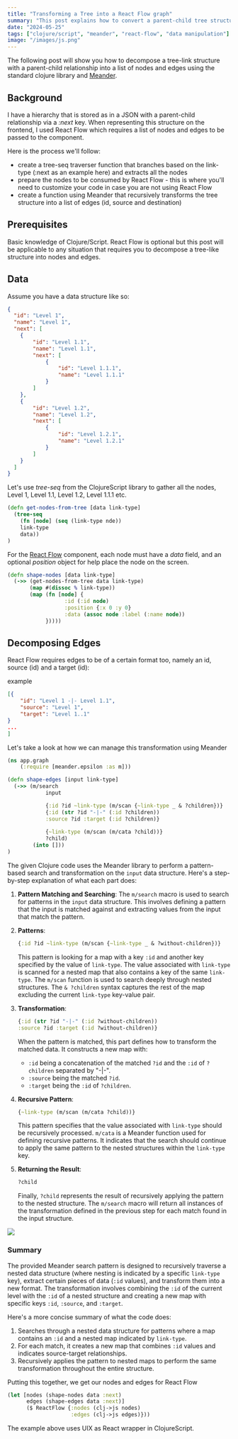 ```yaml
---
title: "Transforming a Tree into a React Flow graph"
summary: "This post explains how to convert a parent-child tree structure into nodes and edges using Clojure and Meander, for use with React Flow."
date: "2024-05-25"
tags: ["clojure/script", "meander", "react-flow", "data manipulation"]
image: "/images/js.png"
---
```



The following post will show you how to decompose a tree-link structure with a parent-child relationship into a list of nodes and edges using the standard clojure library and <a href="https://github.com/noprompt/meander" target="_blank" rel="noopener">Meander</a>.

## Background

I have a hierarchy that is stored as in a JSON with a parent-child relationship via a *:next* key. When representing this structure on the frontend, I used React Flow which requires a list of nodes and edges to be passed to the component.

Here is the process we'll follow:
- create a tree-seq traverser function that branches based on the link-type (:next as an example here) and extracts all the nodes
- prepare the nodes to be consumed by React Flow - this is where you'll need to customize your code in case you are not using React Flow
- create a function using Meander that recursively transforms the tree structure into a list of edges (id, source and destination)

## Prerequisites

Basic knowledge of Clojure/Script. React Flow is optional but this post will be applicable to any situation that requires you to decompose a tree-like structure into nodes and edges.

## Data

Assume you have a data structure like so:

```json
{
  "id": "Level 1",
  "name": "Level 1",
  "next": [
    {
        "id": "Level 1.1",
        "name": "Level 1.1",
        "next": [
            {
                "id": "Level 1.1.1",
                "name": "Level 1.1.1"
            }
        ]
    },
    {
        "id": "Level 1.2",
        "name": "Level 1.2",
        "next": [
            {
                "id": "Level 1.2.1",
                "name": "Level 1.2.1"
            }
        ]
    }
  ]
}
```

Let's use *tree-seq* from the ClojureScript library to gather all the nodes, Level 1, Level 1.1, Level 1.2, Level 1.1.1 etc.

```clj
(defn get-nodes-from-tree [data link-type]
  (tree-seq
    (fn [node] (seq (link-type nde))
    link-type
    data))
)
```

For the <a href="https://reactflow.dev/" target="_blank" rel="noopener">React Flow</a> component, each node must have a *data* field, and an optional *position* object for help place the node on the screen.

```clj
(defn shape-nodes [data link-type]
  (->> (get-nodes-from-tree data link-type)
       (map #(dissoc % link-type))
       (map (fn [node] {
                  :id (:id node)
                  :position {:x 0 :y 0}
                  :data (assoc node :label (:name node))
            }))))
```

## Decomposing Edges

React Flow requires edges to be of a certain format too, namely an id, source (id) and a target (id):

example

```json
[{
    "id": "Level 1 -|- Level 1.1",
    "source": "Level 1",
    "target": "Level 1..1"
}
...
]
```

Let's take a look at how we can manage this transformation using Meander

```clj
(ns app.graph
    (:require [meander.epsilon :as m]))

(defn shape-edges [input link-type]
  (->> (m/search 
            input

            {:id ?id ~link-type (m/scan {~link-type _ & ?children})}
            {:id (str ?id "-|-" (:id ?children))
            :source ?id :target (:id ?children)}
            
            {~link-type (m/scan (m/cata ?child))}
            ?child)
        (into []))
)
```

The given Clojure code uses the Meander library to perform a pattern-based search and transformation on the `input` data structure. Here's a step-by-step explanation of what each part does:

1. **Pattern Matching and Searching**: 
   The `m/search` macro is used to search for patterns in the `input` data structure. This involves defining a pattern that the input is matched against and extracting values from the input that match the pattern.

2. **Patterns**:
   ```clojure
   {:id ?id ~link-type (m/scan {~link-type _ & ?without-children})}
   ```
   This pattern is looking for a map with a key `:id` and another key specified by the value of `link-type`. The value associated with `link-type` is scanned for a nested map that also contains a key of the same `link-type`. The `m/scan` function is used to search deeply through nested structures. The `& ?children` syntax captures the rest of the map excluding the current `link-type` key-value pair.

3. **Transformation**:
   ```clojure
   {:id (str ?id "-|-" (:id ?without-children))
   :source ?id :target (:id ?without-children)}
   ```
   When the pattern is matched, this part defines how to transform the matched data. It constructs a new map with:
   - `:id` being a concatenation of the matched `?id` and the `:id` of `?children` separated by "-|-".
   - `:source` being the matched `?id`.
   - `:target` being the `:id` of `?children`.

4. **Recursive Pattern**:
   ```clojure
   {~link-type (m/scan (m/cata ?child))}
   ```
   This pattern specifies that the value associated with `link-type` should be recursively processed. `m/cata` is a Meander function used for defining recursive patterns. It indicates that the search should continue to apply the same pattern to the nested structures within the `link-type` key.

5. **Returning the Result**:
   ```clojure
   ?child
   ```
   Finally, `?child` represents the result of recursively applying the pattern to the nested structure. The `m/search` macro will return all instances of the transformation defined in the previous step for each match found in the input structure.

<a href="https://mermaid.ink/img/pako:eNqNU8tu2zAQ_JUFc7UMmD6VAQo0tpWkCNACzc3KgRFXFhGJFPiIHVj-91IP24qrNOGJ3JmdHS6Xe5JqgYSRjeFVDo_L60RBWD_WCXnAVyxglpAniKLvcHMOTZtgT2yxxQCjJ-ymxZbDvEHmokVXw8we7XDrnztTcaG38Jgb7Tc52JxXGKHYoIXYq9RJ3fObtZqtVztneOqASQFcCWAKd-7pTIln699Gp2gtpLksBKjQAAs6-5dJ1wuD3CEo3ELJK9hKl0Oqy2epUIAUtmejEifX7q3Azy1DJouCXWXfsol1Rr8gu5rP5_0-2krhckar3fVRtm1zfa8q78DpoWQdLt1xVrOWdGyA0fqiC3W4fEeNO-q7RhhUgUCPFWPaUn55F2rWcLvfJ0QKBv1jRXV0HoZEWe1Niic0RBw3G3SnSPO0h8Oo9N2F9PSd-Jj8dLTAf0rcf-yefsk9_VD656V7OhQfdU_HCnTuyYSUaEouRfiT-6ZgQlyOJSaEha3g5iUhiWp43Dv9502lhDnjcULaYSMs44UNJ1-JMLlLycMfKvvo4S-ZeDw6?type=png)](https://mermaid.live/edit#pako:eNqNU8tu2zAQ_JUFc7UMmD6VAQo0tpWkCNACzc3KgRFXFhGJFPiIHVj-91IP24qrNOGJ3JmdHS6Xe5JqgYSRjeFVDo_L60RBWD_WCXnAVyxglpAniKLvcHMOTZtgT2yxxQCjJ-ymxZbDvEHmokVXw8we7XDrnztTcaG38Jgb7Tc52JxXGKHYoIXYq9RJ3fObtZqtVztneOqASQFcCWAKd-7pTIln699Gp2gtpLksBKjQAAs6-5dJ1wuD3CEo3ELJK9hKl0Oqy2epUIAUtmejEifX7q3Azy1DJouCXWXfsol1Rr8gu5rP5_0-2krhckar3fVRtm1zfa8q78DpoWQdLt1xVrOWdGyA0fqiC3W4fEeNO-q7RhhUgUCPFWPaUn55F2rWcLvfJ0QKBv1jRXV0HoZEWe1Niic0RBw3G3SnSPO0h8Oo9N2F9PSd-Jj8dLTAf0rcf-yefsk9_VD656V7OhQfdU_HCnTuyYSUaEouRfiT-6ZgQlyOJSaEha3g5iUhiWp43Dv9502lhDnjcULaYSMs44UNJ1-JMLlLycMfKvvo4S-ZeDw6" target="_blank" rel="noopener"><img src="https://mermaid.ink/svg/pako:eNqNU8tu2zAQ_JUFc7UMmD6VAQo0tpWkCNACzc3KgRFXFhGJFPiIHVj-91IP24qrNOGJ3JmdHS6Xe5JqgYSRjeFVDo_L60RBWD_WCXnAVyxglpAniKLvcHMOTZtgT2yxxQCjJ-ymxZbDvEHmokVXw8we7XDrnztTcaG38Jgb7Tc52JxXGKHYoIXYq9RJ3fObtZqtVztneOqASQFcCWAKd-7pTIln699Gp2gtpLksBKjQAAs6-5dJ1wuD3CEo3ELJK9hKl0Oqy2epUIAUtmejEifX7q3Azy1DJouCXWXfsol1Rr8gu5rP5_0-2krhckar3fVRtm1zfa8q78DpoWQdLt1xVrOWdGyA0fqiC3W4fEeNO-q7RhhUgUCPFWPaUn55F2rWcLvfJ0QKBv1jRXV0HoZEWe1Niic0RBw3G3SnSPO0h8Oo9N2F9PSd-Jj8dLTAf0rcf-yefsk9_VD656V7OhQfdU_HCnTuyYSUaEouRfiT-6ZgQlyOJSaEha3g5iUhiWp43Dv9502lhDnjcULaYSMs44UNJ1-JMLlLycMfKvvo4S-ZeDw6?type=png)](https://mermaid.live/edit#pako:eNqNU8tu2zAQ_JUFc7UMmD6VAQo0tpWkCNACzc3KgRFXFhGJFPiIHVj-91IP24qrNOGJ3JmdHS6Xe5JqgYSRjeFVDo_L60RBWD_WCXnAVyxglpAniKLvcHMOTZtgT2yxxQCjJ-ymxZbDvEHmokVXw8we7XDrnztTcaG38Jgb7Tc52JxXGKHYoIXYq9RJ3fObtZqtVztneOqASQFcCWAKd-7pTIln699Gp2gtpLksBKjQAAs6-5dJ1wuD3CEo3ELJK9hKl0Oqy2epUIAUtmejEifX7q3Azy1DJouCXWXfsol1Rr8gu5rP5_0-2krhckar3fVRtm1zfa8q78DpoWQdLt1xVrOWdGyA0fqiC3W4fEeNO-q7RhhUgUCPFWPaUn55F2rWcLvfJ0QKBv1jRXV0HoZEWe1Niic0RBw3G3SnSPO0h8Oo9N2F9PSd-Jj8dLTAf0rcf-yefsk9_VD656V7OhQfdU_HCnTuyYSUaEouRfiT-6ZgQlyOJSaEha3g5iUhiWp43Dv9502lhDnjcULaYSMs44UNJ1-JMLlLycMfKvvo4S-ZeDw6" /></a>

### Summary
The provided Meander search pattern is designed to recursively traverse a nested data structure (where nesting is indicated by a specific `link-type` key), extract certain pieces of data (`:id` values), and transform them into a new format. The transformation involves combining the `:id` of the current level with the `:id` of a nested structure and creating a new map with specific keys `:id`, `:source`, and `:target`.

Here's a more concise summary of what the code does:
1. Searches through a nested data structure for patterns where a map contains an `:id` and a nested map indicated by `link-type`.
2. For each match, it creates a new map that combines `:id` values and indicates source-target relationships.
3. Recursively applies the pattern to nested maps to perform the same transformation throughout the entire structure.

Putting this together, we get our nodes and edges for React Flow

```clj
(let [nodes (shape-nodes data :next)
      edges (shape-edges data :next)]
      ($ ReactFlow {:nodes (clj->js nodes)
                    :edges (clj->js edges)}))
```

The example above uses UIX as React wrapper in ClojureScript.